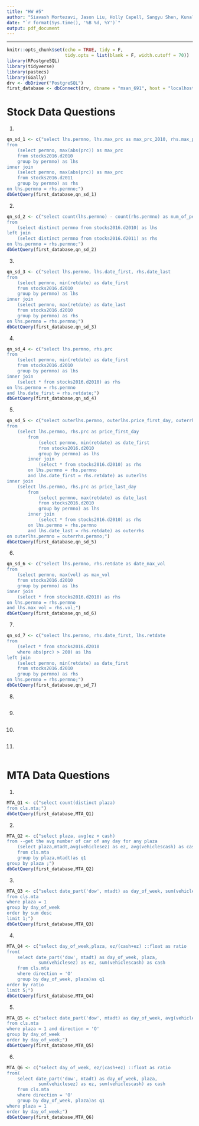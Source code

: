 ```yaml
---
title: "HW #5"
author: "Siavash Mortezavi, Jason Liu, Holly Capell, Sangyu Shen, Kunal Kotian"
date: "`r format(Sys.time(), '%B %d, %Y')`"
output: pdf_document
---
```


---------------------------------------------------------------------------

```r
knitr::opts_chunk$set(echo = TRUE, tidy = F, 
                      tidy.opts = list(blank = F, width.cutoff = 70))
library(RPostgreSQL)
library(tidyverse)
library(pastecs)
library(GGally)
drv <- dbDriver("PostgreSQL")
first_database <- dbConnect(drv, dbname = "msan_691", host = "localhost", port = 5432, user = "postgres", password = "postgres")
```


# Stock Data Questions

(1)

```r
qn_sd_1 <- c("select lhs.permno, lhs.max_prc as max_prc_2010, rhs.max_prc as max_prc_2011
from 
    (select permno, max(abs(prc)) as max_prc
    from stocks2016.d2010
    group by permno) as lhs
inner join
    (select permno, max(abs(prc)) as max_prc
    from stocks2016.d2011
    group by permno) as rhs
on lhs.permno = rhs.permno;")
dbGetQuery(first_database,qn_sd_1)
```

(2)

```r
qn_sd_2 <- c("select count(lhs.permno) - count(rhs.permno) as num_of_permnos
from
    (select distinct permno from stocks2016.d2010) as lhs
left join
    (select distinct permno from stocks2016.d2011) as rhs
on lhs.permno = rhs.permno;")
dbGetQuery(first_database,qn_sd_2)
```

(3)

```r
qn_sd_3 <- c("select lhs.permno, lhs.date_first, rhs.date_last
from 
    (select permno, min(retdate) as date_first
    from stocks2016.d2010
    group by permno) as lhs
inner join
    (select permno, max(retdate) as date_last
    from stocks2016.d2010
    group by permno) as rhs
on lhs.permno = rhs.permno;")
dbGetQuery(first_database,qn_sd_3)
```

(4)

```r
qn_sd_4 <- c("select lhs.permno, rhs.prc
from
    (select permno, min(retdate) as date_first
    from stocks2016.d2010
    group by permno) as lhs
inner join
    (select * from stocks2016.d2010) as rhs
on lhs.permno = rhs.permno
and lhs.date_first = rhs.retdate;")
dbGetQuery(first_database,qn_sd_4)
```

(5)

```r
qn_sd_5 <- c("select outerlhs.permno, outerlhs.price_first_day, outerrhs.price_last_day
from
    (select lhs.permno, rhs.prc as price_first_day
        from
            (select permno, min(retdate) as date_first
            from stocks2016.d2010
            group by permno) as lhs
        inner join
            (select * from stocks2016.d2010) as rhs
        on lhs.permno = rhs.permno
        and lhs.date_first = rhs.retdate) as outerlhs
inner join
    (select lhs.permno, rhs.prc as price_last_day
        from
            (select permno, max(retdate) as date_last
            from stocks2016.d2010
            group by permno) as lhs
        inner join
            (select * from stocks2016.d2010) as rhs
        on lhs.permno = rhs.permno
        and lhs.date_last = rhs.retdate) as outerrhs
on outerlhs.permno = outerrhs.permno;")
dbGetQuery(first_database,qn_sd_5)
```

(6)

```r
qn_sd_6 <- c("select lhs.permno, rhs.retdate as date_max_vol
from
    (select permno, max(vol) as max_vol
    from stocks2016.d2010
    group by permno) as lhs
inner join
    (select * from stocks2016.d2010) as rhs
on lhs.permno = rhs.permno
and lhs.max_vol = rhs.vol;")
dbGetQuery(first_database,qn_sd_6)
```

(7)

```r
qn_sd_7 <- c("select lhs.permno, rhs.date_first, lhs.retdate
from
    (select * from stocks2016.d2010
    where abs(prc) > 200) as lhs
left join
    (select permno, min(retdate) as date_first
    from stocks2016.d2010
    group by permno) as rhs
on lhs.permno = rhs.permno;")
dbGetQuery(first_database,qn_sd_7)
```

(8)

```r

```

(9)

```r

```

(10)

```r

```

(11)

```r

```


# MTA Data Questions

(1)

```r
MTA_Q1 <- c("select count(distinct plaza)
from cls.mta;")
dbGetQuery(first_database,MTA_Q1)
```

(2)

```r
MTA_Q2 <- c("select plaza, avg(ez + cash)
from --get the avg number of car of any day for any plaza 
    (select plaza,mtadt,avg(vehiclesez) as ez, avg(vehiclescash) as cash
    from cls.mta
    group by plaza,mtadt)as q1
group by plaza ;")
dbGetQuery(first_database,MTA_Q2)
```

(3)

```r
MTA_Q3 <- c("select date_part('dow', mtadt) as day_of_week, sum(vehiclesez)as sum
from cls.mta
where plaza = 1 
group by day_of_week
order by sum desc
limit 1;")
dbGetQuery(first_database,MTA_Q3)
```

(4)

```r
MTA_Q4 <- c("select day_of_week,plaza, ez/(cash+ez) ::float as ratio
from(
    select date_part('dow', mtadt) as day_of_week, plaza, 
            sum(vehiclesez) as ez, sum(vehiclescash) as cash
    from cls.mta
    where direction = 'O'
    group by day_of_week, plaza)as q1
order by ratio 
limit 5;")
dbGetQuery(first_database,MTA_Q4)
```

(5)

```r
MTA_Q5 <- c("select date_part('dow', mtadt) as day_of_week, avg(vehiclesez)
from cls.mta 
where plaza = 1 and direction = 'O'
group by day_of_week
order by day_of_week;")
dbGetQuery(first_database,MTA_Q5)
```

(6)

```r
MTA_Q6 <- c("select day_of_week, ez/(cash+ez) ::float as ratio
from(
    select date_part('dow', mtadt) as day_of_week, plaza, 
            sum(vehiclesez) as ez, sum(vehiclescash) as cash
    from cls.mta
    where direction = 'O'
    group by day_of_week, plaza)as q1
where plaza = 1
order by day_of_week;")
dbGetQuery(first_database,MTA_Q6)
```

